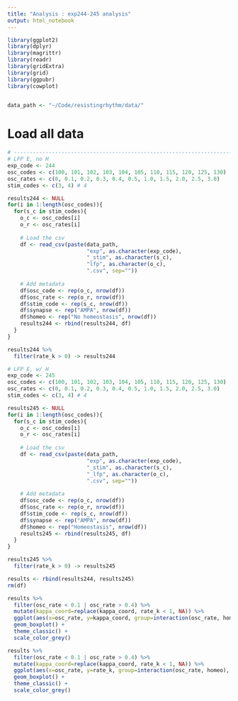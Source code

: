 ```yaml
---
title: "Analysis : exp244-245 analysis"
output: html_notebook
---
```


```r
library(ggplot2)
library(dplyr)
library(magrittr)
library(readr)
library(gridExtra)
library(grid)
library(ggpubr)
library(cowplot)


data_path <- "~/Code/resistingrhythm/data/"
```

# Load all data
```r
# -----------------------------------------------------------------------
# LFP E, no H
exp_code <- 244
osc_codes <- c(100, 101, 102, 103, 104, 105, 110, 115, 120, 125, 130)
osc_rates <- c(0, 0.1, 0.2, 0.3, 0.4, 0.5, 1.0, 1.5, 2.0, 2.5, 3.0)
stim_codes <- c(3, 4) # 4

results244 <- NULL
for(i in 1:length(osc_codes)){
  for(s_c in stim_codes){
    o_c <- osc_codes[i]
    o_r <- osc_rates[i]
    
    # Load the csv
    df <- read_csv(paste(data_path, 
                         "exp", as.character(exp_code), 
                         "_stim", as.character(s_c), 
                         "lfp", as.character(o_c),
                         ".csv", sep=""))
    
    # Add metadata
    df$osc_code <- rep(o_c, nrow(df))
    df$osc_rate <- rep(o_r, nrow(df))
    df$stim_code <- rep(s_c, nrow(df))
    df$synapse <- rep("AMPA", nrow(df))
    df$homeo <- rep("No homeostasis", nrow(df))
    results244 <- rbind(results244, df)
  }
}

results244 %>%
  filter(rate_k > 0) -> results244

# LFP E, w/ H
exp_code <- 245
osc_codes <- c(100, 101, 102, 103, 104, 105, 110, 115, 120, 125, 130)
osc_rates <- c(0, 0.1, 0.2, 0.3, 0.4, 0.5, 1.0, 1.5, 2.0, 2.5, 3.0)
stim_codes <- c(3, 4) # 4

results245 <- NULL
for(i in 1:length(osc_codes)){
  for(s_c in stim_codes){
    o_c <- osc_codes[i]
    o_r <- osc_rates[i]
    
    # Load the csv
    df <- read_csv(paste(data_path, 
                         "exp", as.character(exp_code), 
                         "_stim", as.character(s_c), 
                         "_lfp", as.character(o_c),
                         ".csv", sep=""))
    
    # Add metadata
    df$osc_code <- rep(o_c, nrow(df))
    df$osc_rate <- rep(o_r, nrow(df))
    df$stim_code <- rep(s_c, nrow(df))
    df$synapse <- rep("AMPA", nrow(df))
    df$homeo <- rep("Homeostasis", nrow(df))
    results245 <- rbind(results245, df)
  }
}

results245 %>%
  filter(rate_k > 0) -> results245

results <- rbind(results244, results245)
rm(df)
```

```r
results %>% 
  filter(osc_rate < 0.1 | osc_rate > 0.4) %>% 
  mutate(kappa_coord=replace(kappa_coord, rate_k < 1, NA)) %>% 
  ggplot(aes(x=osc_rate, y=kappa_coord, group=interaction(osc_rate, homeo), color=homeo)) +
  geom_boxplot() +
  theme_classic() +
  scale_color_grey()
```


```r
results %>% 
  filter(osc_rate < 0.1 | osc_rate > 0.4) %>% 
  mutate(kappa_coord=replace(kappa_coord, rate_k < 1, NA)) %>% 
  ggplot(aes(x=osc_rate, y=rate_k, group=interaction(osc_rate, homeo), color=homeo)) +
  geom_boxplot() +
  theme_classic() +
  scale_color_grey()
```
